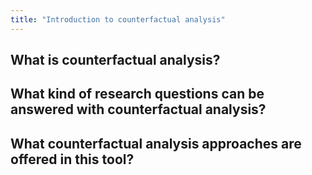 ---
title: "Introduction to counterfactual analysis"
---

## What is counterfactual analysis?


## What kind of research questions can be answered with counterfactual analysis?  

## What counterfactual analysis approaches are offered in this tool? 
